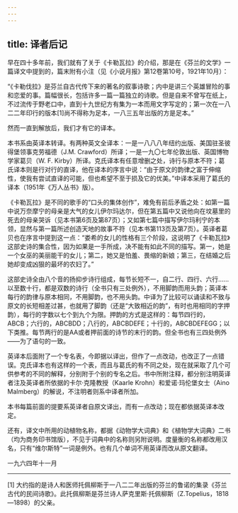 ```yaml
---
---
---
```

title: 译者后记
---




早在四十多年前，我们就有了关于《卡勒瓦拉》的介绍，那是在《芬兰的文学》一篇译文中提到的，篇末附有小注（见《小说月报》第12卷第10号，1921年10月）：

“《卡勒伐拉》是芬兰自古代传下来的著名的叙事诗歌；内中是讲三个英雄冒险的事和恋爱的事。篇幅很长，包括许多一篇一篇独立的诗歌。但是自来不曾写在纸上，不过流传于野老口中，直到十九世纪方有集为一本而用文字写定的；第一次在一八二二年印行的版本[1]尚不得称为足本，一八三五年出版的方是足本。”

然而一直到解放后，我们才有它的译本。

本书系由英译本转译。有两种英文全译本：一是一八八八年纽约出版、美国驻圣彼得堡领事克劳福德（J.M. Crawford）所译；一是一九〇七年伦敦出版、英国博物学家葛贝（W. F. Kirby）所译。克氏译本有任意增删之处，诗行与原本不符；葛氏译本则是行对行的直译，他在译本的序言中说：“由于原文的韵律之富于伸缩性，使我有尝试直译的可能，但也希望不至于损及它的优美。”中译本采用了葛氏的译本（1951年《万人丛书》版）。

《卡勒瓦拉》是不同的歌手的“口头的集体创作”，难免有前后矛盾之处：如第一篇中说万奈摩宁的母亲是大气的女儿伊尔玛达尔，但在第五篇中又说他向在坟墓里的死去的母亲哭诉（见本书第6页及第87页）；又如第七篇中描写伊尔玛利宁的本领，显然与第一篇所述创造天地的故事不符（见本书第113页及第7页）。英译者葛贝也在序言中提到这一点：“娄希的女儿的性格有三个阶段，这说明了《卡勒瓦拉》这部史诗的集合性，因为如果是一手所成，决不能有如此不同的描写。第一，她是一个女巫的美丽能干的女儿；第二，她又是怕羞、畏缩的新娘；第三，在结婚之后她却变成凶狠的最坏的农妇了。”

这部史诗全由八个音的扬抑步诗行组成，每节长短不一，自二行、四行、六行……以至数十行，都是双数的诗行（全书只有三处例外），不用脚韵而用头韵；英译本每行的韵律与原本相同，不用脚韵，也不用头韵。中译为了比较可以诵读和不致与原文的长短相差过甚，也就用了脚韵（还是“大致相近的韵”，有时也用相同的字押韵），每行的字数以七个到九个为限。押韵的方式是这样的：每节四行的，ABCB；六行的，ABCBDD；八行的，ABCBDEFE；十行的，ABCBDEFEGG；以下类推。每节两行的是AA或者押前面的诗节的末行的韵。但全书也有三四处例外——为了语句的一致。

英译本后面附了一个专名表，今即据以译出，但作了一点改动，也改正了一点错误。克氏译本也有这样的一个表，而且与葛氏的有不同之处，现在就采取了几个可供参考的不同的解释，分别附于个别的专名之后。书中所附注释，都分别注明英译者注及英译者所依据的卡尔·克隆教授（Kaarle Krohn）和爱诺·玛伦堡女士（Aino Malmberg）的解说，不注明者则系中译者所加。

本书每篇前面的提要系英译者自原文译出，而有一点改动；现在都依据英译本改定。

还有，译文中所用的动植物名称，都据《动物学大词典》和《植物学大词典》二书（均为商务印书馆版），不见于词典中的名称则另附说明。度量衡的名称都改用汉名，只有“维尔斯特”一词是例外。也有几个单词不用英译而改从原文翻译。

一九六四年十一月



* * *



[1] 大约指的是诗人和医师托佩柳斯于一八二二年出版的芬兰的鲁诺的集录《芬兰古代的民间诗歌》。此托佩柳斯是芬兰诗人萨克里斯·托佩柳斯（Z.Topelius，1818—1898）的父亲。